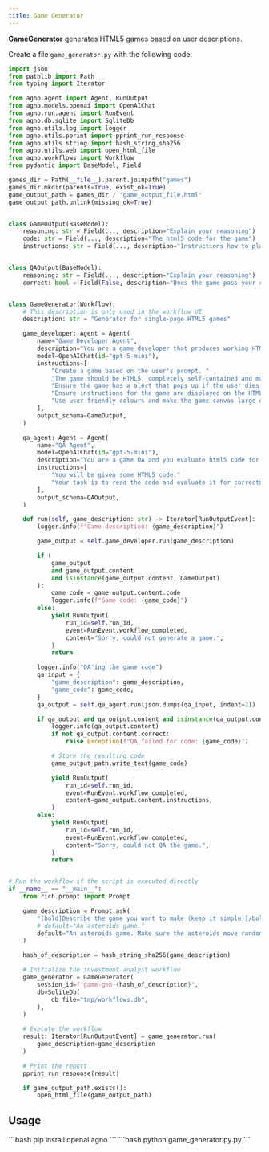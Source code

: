 ```yaml
---
title: Game Generator
---
```

**GameGenerator** generates HTML5 games based on user descriptions.

Create a file `game_generator.py` with the following code:

```python game_generator.py
import json
from pathlib import Path
from typing import Iterator

from agno.agent import Agent, RunOutput
from agno.models.openai import OpenAIChat
from agno.run.agent import RunEvent
from agno.db.sqlite import SqliteDb
from agno.utils.log import logger
from agno.utils.pprint import pprint_run_response
from agno.utils.string import hash_string_sha256
from agno.utils.web import open_html_file
from agno.workflows import Workflow
from pydantic import BaseModel, Field

games_dir = Path(__file__).parent.joinpath("games")
games_dir.mkdir(parents=True, exist_ok=True)
game_output_path = games_dir / "game_output_file.html"
game_output_path.unlink(missing_ok=True)


class GameOutput(BaseModel):
    reasoning: str = Field(..., description="Explain your reasoning")
    code: str = Field(..., description="The html5 code for the game")
    instructions: str = Field(..., description="Instructions how to play the game")


class QAOutput(BaseModel):
    reasoning: str = Field(..., description="Explain your reasoning")
    correct: bool = Field(False, description="Does the game pass your criteria?")


class GameGenerator(Workflow):
    # This description is only used in the workflow UI
    description: str = "Generator for single-page HTML5 games"

    game_developer: Agent = Agent(
        name="Game Developer Agent",
        description="You are a game developer that produces working HTML5 code.",
        model=OpenAIChat(id="gpt-5-mini"),
        instructions=[
            "Create a game based on the user's prompt. "
            "The game should be HTML5, completely self-contained and must be runnable simply by opening on a browser",
            "Ensure the game has a alert that pops up if the user dies and then allows the user to restart or exit the game.",
            "Ensure instructions for the game are displayed on the HTML page."
            "Use user-friendly colours and make the game canvas large enough for the game to be playable on a larger screen.",
        ],
        output_schema=GameOutput,
    )

    qa_agent: Agent = Agent(
        name="QA Agent",
        model=OpenAIChat(id="gpt-5-mini"),
        description="You are a game QA and you evaluate html5 code for correctness.",
        instructions=[
            "You will be given some HTML5 code."
            "Your task is to read the code and evaluate it for correctness, but also that it matches the original task description.",
        ],
        output_schema=QAOutput,
    )

    def run(self, game_description: str) -> Iterator[RunOutputEvent]:
        logger.info(f"Game description: {game_description}")

        game_output = self.game_developer.run(game_description)

        if (
            game_output
            and game_output.content
            and isinstance(game_output.content, GameOutput)
        ):
            game_code = game_output.content.code
            logger.info(f"Game code: {game_code}")
        else:
            yield RunOutput(
                run_id=self.run_id,
                event=RunEvent.workflow_completed,
                content="Sorry, could not generate a game.",
            )
            return

        logger.info("QA'ing the game code")
        qa_input = {
            "game_description": game_description,
            "game_code": game_code,
        }
        qa_output = self.qa_agent.run(json.dumps(qa_input, indent=2))

        if qa_output and qa_output.content and isinstance(qa_output.content, QAOutput):
            logger.info(qa_output.content)
            if not qa_output.content.correct:
                raise Exception(f"QA failed for code: {game_code}")

            # Store the resulting code
            game_output_path.write_text(game_code)

            yield RunOutput(
                run_id=self.run_id,
                event=RunEvent.workflow_completed,
                content=game_output.content.instructions,
            )
        else:
            yield RunOutput(
                run_id=self.run_id,
                event=RunEvent.workflow_completed,
                content="Sorry, could not QA the game.",
            )
            return


# Run the workflow if the script is executed directly
if __name__ == "__main__":
    from rich.prompt import Prompt

    game_description = Prompt.ask(
        "[bold]Describe the game you want to make (keep it simple)[/bold]\n✨",
        # default="An asteroids game."
        default="An asteroids game. Make sure the asteroids move randomly and are random sizes. They should continually spawn more and become more difficult over time. Keep score. Make my spaceship's movement realistic.",
    )

    hash_of_description = hash_string_sha256(game_description)

    # Initialize the investment analyst workflow
    game_generator = GameGenerator(
        session_id=f"game-gen-{hash_of_description}",
        db=SqliteDb(
            db_file="tmp/workflows.db",
        ),
    )

    # Execute the workflow
    result: Iterator[RunOutputEvent] = game_generator.run(
        game_description=game_description
    )

    # Print the report
    pprint_run_response(result)

    if game_output_path.exists():
        open_html_file(game_output_path)
```
## Usage

<Steps>
  <Snippet file="create-venv-step.mdx" />

  <Step title="Install libraries">
    ```bash
    pip install openai agno
    ```
  </Step>

  <Step title="Run the agent">
    ```bash
    python game_generator.py.py
    ```
  </Step>

</Steps>